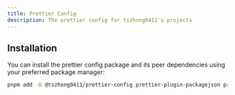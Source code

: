 ```yaml
---
title: Prettier Config
description: The prettier config for tszhong0411's projects
---
```


## Installation

You can install the prettier config package and its peer dependencies using your preferred package manager:

```bash
pnpm add -D @tszhong0411/prettier-config prettier-plugin-packagejson prettier-plugin-tailwindcss
```
